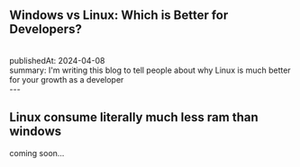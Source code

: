 



<br/>
<section className="mb-4 text-[1.4em] ">

<h1 className="text-2xl font-semibold" > Windows vs Linux: Which is Better for Developers? </h1>
<br/>
publishedAt: 2024-04-08
<br/>
summary: I'm writing this blog to tell people about why Linux is much better for your growth as a developer


<br/>
---
<br/>

<h1  className > 
 Linux consume literally much less ram than windows 
</h1>

<footer>coming soon...</footer>
</section>
